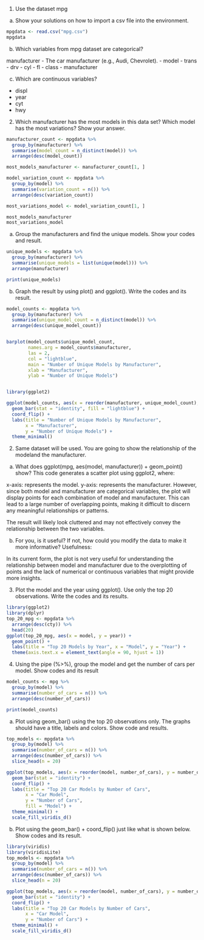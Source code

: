 1. Use the dataset mpg

a. Show your solutions on how to import a csv file into the environment.
```r
mpgdata <- read.csv("mpg.csv")
mpgdata
```
b. Which variables from mpg dataset are categorical?

manufacturer - The car manufacturer (e.g., Audi, Chevrolet).
 - model
 - trans
 - drv
 - cyl
 - fl
 - class
 - manufacturer
  

c. Which are continuous variables?
 - displ
 - year
 - cyt
 - hwy
 
 
2. Which manufacturer has the most models in this data set? Which model has the most variations? Show your answer.
```r
manufacturer_count <- mpgdata %>%
  group_by(manufacturer) %>%
  summarise(model_count = n_distinct(model)) %>%
  arrange(desc(model_count))

most_models_manufacturer <- manufacturer_count[1, ]

model_variation_count <- mpgdata %>%
  group_by(model) %>%
  summarise(variation_count = n()) %>%
  arrange(desc(variation_count))

most_variations_model <- model_variation_count[1, ]

most_models_manufacturer
most_variations_model
```
a. Group the manufacturers and find the unique models. Show your codes and result.
```r
unique_models <- mpgdata %>%
  group_by(manufacturer) %>%
  summarise(unique_models = list(unique(model))) %>%
  arrange(manufacturer)

print(unique_models)
```
b. Graph the result by using plot() and ggplot(). Write the codes and its result.
```r
model_counts <- mpgdata %>%
  group_by(manufacturer) %>%
  summarise(unique_model_count = n_distinct(model)) %>%
  arrange(desc(unique_model_count))


barplot(model_counts$unique_model_count, 
        names.arg = model_counts$manufacturer, 
        las = 2, 
        col = "lightblue", 
        main = "Number of Unique Models by Manufacturer",
        xlab = "Manufacturer", 
        ylab = "Number of Unique Models")


library(ggplot2)

ggplot(model_counts, aes(x = reorder(manufacturer, unique_model_count), y = unique_model_count)) +
  geom_bar(stat = "identity", fill = "lightblue") +
  coord_flip() +
  labs(title = "Number of Unique Models by Manufacturer", 
       x = "Manufacturer", 
       y = "Number of Unique Models") +
  theme_minimal()

```
2. Same dataset will be used. You are going to show the relationship of the modeland the manufacturer.

a. What does ggplot(mpg, aes(model, manufacturer)) + geom_point() show?
This code generates a scatter plot using ggplot2, where:

x-axis: represents the model.
y-axis: represents the manufacturer.
However, since both model and manufacturer are categorical variables, the plot will display points for each combination of model and manufacturer. This can lead to a large number of overlapping points, making it difficult to discern any meaningful relationships or patterns.

The result will likely look cluttered and may not effectively convey the relationship between the two variables.

b. For you, is it useful? If not, how could you modify the data to make it more informative?
Usefulness:

In its current form, the plot is not very useful for understanding the relationship between model and manufacturer due to the overplotting of points and the lack of numerical or continuous variables that might provide more insights.



3. Plot the model and the year using ggplot(). Use only the top 20 observations. Write the codes and its results.
```r
library(ggplot2)
library(dplyr)
top_20_mpg <- mpgdata %>%
  arrange(desc(cty)) %>%
  head(20)
ggplot(top_20_mpg, aes(x = model, y = year)) +
  geom_point() +
  labs(title = "Top 20 Models by Year", x = "Model", y = "Year") +
  theme(axis.text.x = element_text(angle = 90, hjust = 1))

```
4. Using the pipe (%>%), group the model and get the number of cars per model. Show codes and its result
```r
model_counts <- mpg %>%
  group_by(model) %>%
  summarise(number_of_cars = n()) %>%
  arrange(desc(number_of_cars))

print(model_counts)

```
a. Plot using geom_bar() using the top 20 observations only. The graphs should have a title, labels and colors. Show code and results.
```r
top_models <- mpgdata %>%
  group_by(model) %>%
  summarise(number_of_cars = n()) %>%
  arrange(desc(number_of_cars)) %>%
  slice_head(n = 20)

ggplot(top_models, aes(x = reorder(model, number_of_cars), y = number_of_cars, fill = model)) +
  geom_bar(stat = "identity") +
  coord_flip() +  
  labs(title = "Top 20 Car Models by Number of Cars",
       x = "Car Model",
       y = "Number of Cars",
       fill = "Model") +
  theme_minimal() +
  scale_fill_viridis_d() 
```
b. Plot using the geom_bar() + coord_flip() just like what is shown below. Show codes and its result.
```r
library(viridis)
library(viridisLite)
top_models <- mpgdata %>%
  group_by(model) %>%
  summarise(number_of_cars = n()) %>%
  arrange(desc(number_of_cars)) %>%
  slice_head(n = 20)

ggplot(top_models, aes(x = reorder(model, number_of_cars), y = number_of_cars, fill = model)) +
  geom_bar(stat = "identity") +
  coord_flip() +
  labs(title = "Top 20 Car Models by Number of Cars",
       x = "Car Model",
       y = "Number of Cars") +
  theme_minimal() +
  scale_fill_viridis_d()
```

```r

```


